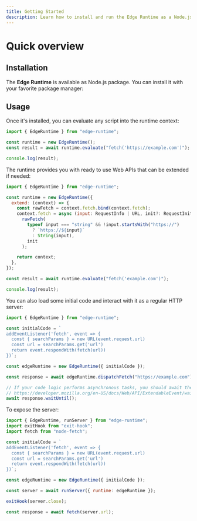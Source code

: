 ```yaml
---
title: Getting Started
description: Learn how to install and run the Edge Runtime as a Node.js package.
---
```


# Quick overview

## Installation

The **Edge Runtime** is available as Node.js package. You can install it with your favorite package manager:

## Usage

Once it's installed, you can evaluate any script into the runtime context:

```js
import { EdgeRuntime } from "edge-runtime";

const runtime = new EdgeRuntime();
const result = await runtime.evaluate("fetch('https://example.com')");

console.log(result);
```

The runtime provides you with ready to use Web APIs that can be extended if needed:

```js
import { EdgeRuntime } from "edge-runtime";

const runtime = new EdgeRuntime({
  extend: (context) => {
    const rawFetch = context.fetch.bind(context.fetch);
    context.fetch = async (input: RequestInfo | URL, init?: RequestInit) =>
      rawFetch(
        typeof input === "string" && !input.startsWith("https://")
          ? `https://${input}`
          : String(input),
        init
      );

    return context;
  },
});

const result = await runtime.evaluate("fetch('example.com')");

console.log(result);
```

You can also load some initial code and interact with it as a regular HTTP server:

```js
import { EdgeRuntime } from "edge-runtime";

const initialCode = `
addEventListener('fetch', event => {
  const { searchParams } = new URL(event.request.url)
  const url = searchParams.get('url')
  return event.respondWith(fetch(url))
})`;

const edgeRuntime = new EdgeRuntime({ initialCode });

const response = await edgeRuntime.dispatchFetch("https://example.com");

// If your code logic performs asynchronous tasks, you should await them.
// https://developer.mozilla.org/en-US/docs/Web/API/ExtendableEvent/waitUntil
await response.waitUntil();
```

To expose the server:

```js
import { EdgeRuntime, runServer } from "edge-runtime";
import exitHook from "exit-hook";
import fetch from "node-fetch";

const initialCode = `
addEventListener('fetch', event => {
  const { searchParams } = new URL(event.request.url)
  const url = searchParams.get('url')
  return event.respondWith(fetch(url))
})`;

const edgeRuntime = new EdgeRuntime({ initialCode });

const server = await runServer({ runtime: edgeRuntime });

exitHook(server.close);

const response = await fetch(server.url);
```
